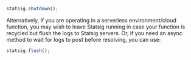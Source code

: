```jsx
statsig.shutdown();
```

Alternatively, if you are operating in a serverless environment/cloud function, you may wish to leave Statsig running in case your function is recycled but flush the logs to Statsig servers.  Or, if you need an async method to wait for logs to post before resolving, you can use:

```js
statsig.flush();
```
